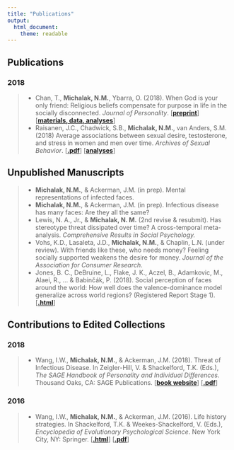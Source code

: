 ```yaml
---
title: "Publications"
output: 
  html_document: 
    theme: readable
---
```


## Publications

### 2018
> * Chan, T., **Michalak, N.M.**, Ybarra, O. (2018). When God is your only friend: Religious beliefs compensate for purpose in life in the socially disconnected. *Journal of Personality*. [[**preprint**](https://psyarxiv.com/zv4kw/)] [[**materials, data, analyses**](https://osf.io/h6wuv/)]
> * Raisanen, J.C., Chadwick, S.B., **Michalak, N.M.**, van Anders, S.M. (2018) Average associations between sexual desire, testosterone, and stress in women and men over time. *Archives of Sexual Behavior*. [[**.pdf**](https://github.com/nmmichalak/nicholas_michalak/raw/master/publications/2018/Raisanen_Chadwick_Michalak_vanAnders_2018_archives_of_sexual_behavior.pdf)] [[**analyses**](https://github.com/nmmichalak/nicholas_michalak/raw/master/publications/2018/Raisanen_Chadwick_Michalak_vanAnders_2018_archives_of_sexual_behavior_analyses.htm)]

## Unpublished Manuscripts
> * **Michalak, N.M.**, & Ackerman, J.M. (in prep). Mental representations of infected faces.
> * **Michalak, N.M.**, & Ackerman, J.M. (in prep). Infectious disease has many faces: Are they all the same?
> * Lewis, N. A., Jr., & **Michalak, N. M.** (2nd revise & resubmit). Has stereotype threat dissipated over time? A cross-temporal meta-analysis. *Comprehensive Results in Social Psychology.*
> * Vohs, K.D., Lasaleta, J.D., **Michalak, N.M.**, & Chaplin, L.N. (under review). With friends like these, who needs money? Feeling socially supported weakens the desire for money. *Journal of the Association for Consumer Research*.
> * Jones, B. C., DeBruine, L., Flake, J. K., Aczel, B., Adamkovic, M., Alaei, R., ... & Babinčák, P. (2018). Social perception of faces around the world: How well does the valence-dominance model generalize across world regions? (Registered Report Stage 1). [[**.html**](https://psyarxiv.com/n26dy)]

## Contributions to Edited Collections

### 2018
> * Wang, I.W., **Michalak, N.M.**, & Ackerman, J.M. (2018). Threat of Infectious Disease. In Zeigler-Hill, V. & Shackelford, T.K. (Eds.), *The SAGE Handbook of Personality and Individual Differences*. Thousand Oaks, CA: SAGE Publications. [[**book website**](https://us.sagepub.com/en-us/nam/the-sage-handbook-of-personality-and-individual-differences/book249310)] [[**.pdf**](https://github.com/nmmichalak/nicholas_michalak/raw/master/publications/2018/Wang_Michalak_Ackerman_2018_SAGE_handbook_PID.pdf)]

### 2016
> * Wang, I.W., **Michalak, N.M.**, & Ackerman, J.M. (2016). Life history strategies. In Shackelford, T.K. & Weekes-Shackelford, V. (Eds.), *Encyclopedia of Evolutionary Psychological Science*. New York City, NY: Springer. [[**.html**](https://doi.org/10.1007/978-3-319-16999-6_1926-1)] [[**.pdf**](https://github.com/nmmichalak/nicholas_michalak/raw/master/publications/2016/Wang_Michalak_Ackerman_2016_Encyclopedia_Evolutionary_Psychological Science.pdf)]